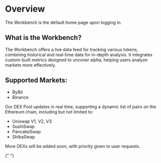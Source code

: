 
# Overview

The Workbench is the default home page upon logging in.

## What is the Workbench?

The Workbench offers a live data feed for tracking various tokens, combining historical and real-time data for in-depth analysis. It integrates custom-built metrics designed to uncover alpha, helping users analyze markets more effectively.

## Supported Markets:

<Tabs>
  <TabItem value="cex" label="Centralized Market" default>
    <ul>
      <li>ByBit</li>
      <li>Binance</li>
    </ul>
  </TabItem>
  <TabItem value="dex-token-pairs" label="DEX Token Pairs">
    <p>
      Our DEX Pool updates in real time, supporting a dynamic list of pairs on
      the Ethereum chain, including but not limited to:
    </p>
    <ul>
      <li>Uniswap V1, V2, V3</li>
      <li>SushiSwap</li>
      <li>PancakeSwap</li>
      <li>ShibaSwap</li>
    </ul>
    <p>More DEXs will be added soon, with priority given to user requests.</p>
  </TabItem>
</Tabs>{" "}
